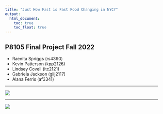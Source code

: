 ```yaml
---
title: "Just How Fast is Fast Food Changing in NYC?"
output: 
  html_document:
    toc: true
    toc_float: true
---
```

## P8105 Final Project Fall 2022

* Raenita Spriggs (rs4390)
* Kevin Patterson (kpp2126)
* Lindsey Covell (ltc2121)
* Gabriela Jackson (glij2117)
* Alana Ferris (af3341)

---

![](images/nutrition label.jpg)

---
![](images/NYC_Downtown_Manhattan_Skyline_seen_from_Paulus_Hook_2019-12-20_IMG_7347_FRD_(cropped).jpg)

